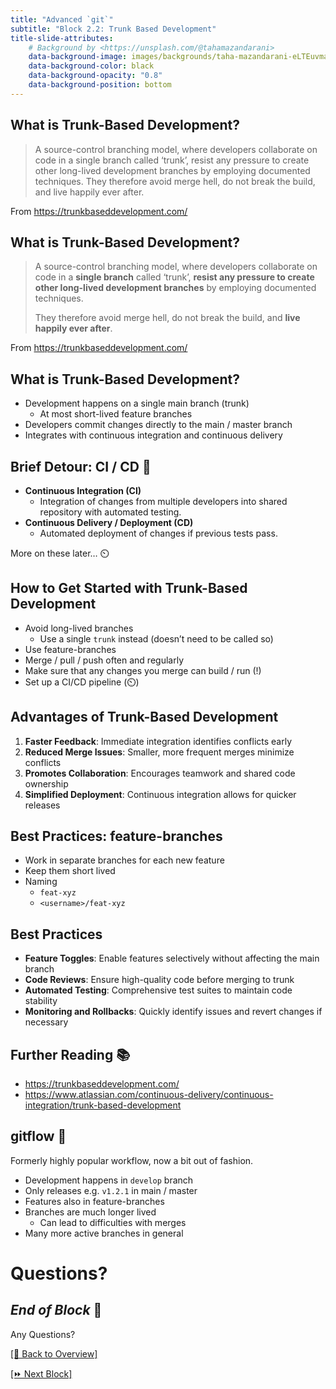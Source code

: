 ```yaml
---
title: "Advanced `git`"
subtitle: "Block 2.2: Trunk Based Development"
title-slide-attributes:
    # Background by <https://unsplash.com/@tahamazandarani>
    data-background-image: images/backgrounds/taha-mazandarani-eLTEuvma_vw-unsplash.jpg
    data-background-color: black
    data-background-opacity: "0.8"
    data-background-position: bottom
---
```


## What is Trunk-Based Development?

> A source-control branching model, where developers collaborate on code in a single branch called ‘trunk’, resist any pressure to create other long-lived development branches by employing documented techniques. They therefore avoid merge hell, do not break the build, and live happily ever after.

From <https://trunkbaseddevelopment.com/>


## What is Trunk-Based Development?

> A source-control branching model, where developers collaborate on code in a **single branch** called ‘trunk’, **resist any pressure to create other long-lived development branches** by employing documented techniques.
> 
> They therefore avoid merge hell, do not break the build, and **live happily ever after**.

From <https://trunkbaseddevelopment.com/>

## What is Trunk-Based Development?

- Development happens on a single main branch (trunk)
    - At most short-lived feature branches
- Developers commit changes directly to the main / master branch
- Integrates with continuous integration and continuous delivery

## Brief Detour: CI / CD 🤖

- **Continuous Integration (CI)**
    - Integration of changes from multiple developers into shared repository with automated testing.
- **Continuous Delivery / Deployment (CD)**
  - Automated deployment of changes if previous tests pass.

::: {.fragment}
More on these later... ⏲️
:::

## How to Get Started with Trunk-Based Development

- Avoid long-lived branches
  - Use a single `trunk` instead (doesn't need to be called so)
- Use feature-branches
- Merge / pull / push often and regularly
- Make sure that any changes you merge can build / run (!)
- Set up a CI/CD pipeline (⏲️)

## Advantages of Trunk-Based Development

1. **Faster Feedback**: Immediate integration identifies conflicts early
2. **Reduced Merge Issues**: Smaller, more frequent merges minimize conflicts
3. **Promotes Collaboration**: Encourages teamwork and shared code ownership
4. **Simplified Deployment**: Continuous integration allows for quicker releases

## Best Practices: feature-branches

- Work in separate branches for each new feature
- Keep them short lived
- Naming
  - `feat-xyz`
  - `<username>/feat-xyz`

## Best Practices

- **Feature Toggles**: Enable features selectively without affecting the main branch
- **Code Reviews**: Ensure high-quality code before merging to trunk
- **Automated Testing**: Comprehensive test suites to maintain code stability
- **Monitoring and Rollbacks**: Quickly identify issues and revert changes if necessary

## Further Reading 📚️

- <https://trunkbaseddevelopment.com/>
- <https://www.atlassian.com/continuous-delivery/continuous-integration/trunk-based-development>

## gitflow 🌊

Formerly highly popular workflow, now a bit out of fashion.

- Development happens in `develop` branch
- Only releases e.g. `v1.2.1` in main / master
- Features also in feature-branches
- Branches are much longer lived
  - Can lead to difficulties with merges
- Many more active branches in general

# Questions? {background-opacity="0.4" background-image="images/backgrounds/questions.gif" background-position="top"}

## *End of Block* 🎉 {background-color="black"}

:::{.r-fit-text}
Any Questions?
:::

[[🏡 Back to Overview]](../index.html)

[[⏩️ Next Block]](./3.1-gitlab-CI-CD.html) 
